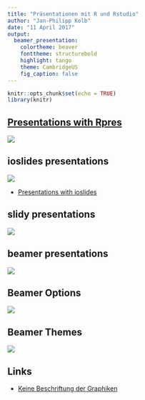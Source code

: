 ```yaml
---
title: "Präsentationen mit R und Rstudio"
author: "Jan-Philipp Kolb"
date: "11 April 2017"
output: 
  beamer_presentation: 
    colortheme: beaver
    fonttheme: structurebold
    highlight: tango
    theme: CambridgeUS
    fig_caption: false
---
```


```r
knitr::opts_chunk$set(echo = TRUE)
library(knitr)

```

## [Presentations with Rpres](https://rstudio-pubs-static.s3.amazonaws.com/27777_55697c3a476640caa0ad2099fe914ae5.html#/)

![](figure/Rpresentations.PNG)

## ioslides presentations

![](figure/ioslidespres.PNG)

- [Presentations with ioslides](http://rmarkdown.rstudio.com/ioslides_presentation_format.html)


## slidy presentations

![](figure/sluidypresentations.PNG)


## beamer presentations

![](figure/beamerexample.PNG)

## Beamer Options

![](figure/beamerOptions.PNG)

## Beamer Themes

![](http://1.bp.blogspot.com/-ZTtDq0hOkqY/Ti0Z3WwoIJI/AAAAAAAAAPc/HM3t4j4t7h0/s1600/Screenshot%2B-%2B07252011%2B-%2B03%253A22%253A15%2BAM.png)

## Links

- [Keine Beschriftung der Graphiken](http://stackoverflow.com/questions/38514954/removing-figure-text-in-rmarkdown)